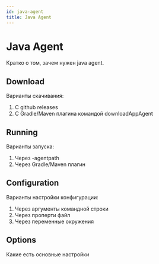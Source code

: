 ```yaml
---
id: java-agent
title: Java Agent
---
```


# Java Agent

Кратко о том, зачем нужен java agent.

## Download

Варианты скачивания:
1. С github releases
2. С Gradle/Maven плагина командой downloadAppAgent

## Running

Варианты запуска:
1. Через -agentpath
2. Через Gradle/Maven плагин

## Configuration

Варианты настройки конфигурации:
1. Через аргументы командной строки
2. Через проперти файл
3. Через переменные окружения

## Options

Какие есть основные настройки
